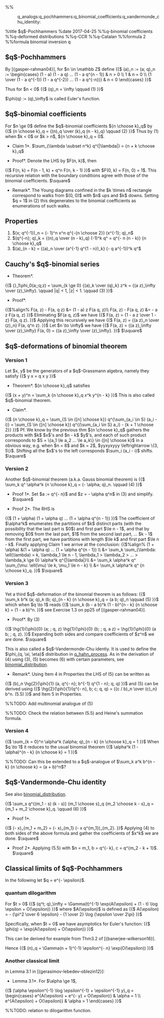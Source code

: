 %%<!-- -*- mode: text; -*- -->
:q_analogs:q_pochhammers:q_binomial_coefficients:q_vandermonde_chu_identity:

%title $q$-Pochhammers
%date 2017-04-25
%%q-binomial coefficients
%%q-deformed distributions
%%q-CCR
%%q-Catalan
%%formula 2
%%formula binomial inversion q
== $q$-Pochhammers ==
By [{gasper-rahman04}],
for $n \in \mathbb Z$ define
{{$
(a)_n := (a; q)_n :=
\begin{cases}
(1 - a) (1 - a q) ... (1 - a q^{n - 1}) & n > 0 \\
1 & n = 0 \\
{1 \over (1 - a q^{-1}) (1 - a q^{-2}) ... (1 - a q^{-n})} & n < 0
\end{cases}
}}$

Thus for $n < 0$
{{$
(q)_n = \infty \qquad (1)
}}$ 

$\phi(q) := (q)_\infty$ is called Euler's function.

== $q$-binomial coefficients ==
For $n \ge 0$ define the $q$-binomial coefficients ${n \choose k}_q$ by
{{$
{n \choose k}_q = {(n)_q \over (k)_q (n - k)_q} \qquad (2)
}}$
Thus by (1) when $k < 0$ or $k > n$, ${n \choose k}_q = 0$.

*Claim 1*. $\sum_{\lambda \subset n^k} q^{|\lambda|} = {n + k \choose k}_q$

*Proof*. Denote the LHS by $F(n, k)$, then 
{{$
F(n, k) = F(n - 1, k) + q^n F(n, k - 1)
}}$
with $F(0, k) = F(n, 0) = 1$.
This recursive relation with the boundary conditions agree with those of the binomial coefficients.
$\square$

*Remark*. The Young diagrams confined in the $k \times n$ rectangle correspond to walks from $(0, 0)$ with $n$ ups and $k$ downs. Setting $q = 1$ in (2) this degenerates to the binomial coefficients as enumerations of such walks.

== Properties ==
# $(x; q^{-1})_n = (- 1)^n x^n q^{-{n \choose 2}} (x^{-1}; q)_n$
# $(q^{-n}; q)_k = {(n)_q \over (n - k)_q} (-1)^k q^{{k \choose 2} - n k}$
# ${n \choose k}_{q^{-1}} = q^{- n (n - k)} {n \choose k}_q$
# $(a)_{n - k} = {(a)_n \over (a^{-1} q^{1 - n})_k} (- q a^{-1})^k q^{{k \choose 2} - n k}$
# $(a^{-1} q^{1 - n})_n = (a)_n (-a)^{- n} q^{- {n \choose 2}}$

== Cauchy's $q$-binomial series ==

*Theorem*.
{{$
{}_1\phi_0(a;;q;z) = \sum_{k \ge 0} {(a)_k \over (q)_k} z^k = {(a z)_\infty \over (z)_\infty}. \qquad |q| < 1, |z| < 1. \qquad (3)
}}$

*Proof*.
{{$%align%
F(a, z) - F(a, q z) &= (1 - a) z F(a q, z)\\
F(a, z) - F(a q, z) &= - a z F(a q, z)
}}$
Eliminating $F(a q, z)$ we have
{{$
F(a, z) = {1 - a z \over 1 - z} F(a, q z).
}}$
Applying this recursively we have
{{$
F(a, z) = {(a z)_n \over (z)_n} F(a, q^n z).
}}$
Let $n \to \infty$ we have
{{$
F(a, z) = {(a z)_\infty \over (z)_\infty} F(a, 0) = {(a z)_\infty \over (z)_\infty}.
}}$
$\square$

== $q$-deformations of binomial theorem ==
=== Version 1 ===
Let $x, y$ be the generators of a $q$-Grassmann algebra, namely they satisfy
{{$
y x = q x y
}}$
*Theorem*. ${n \choose k}_q$ satisfies
{{$
(x + y)^n = \sum_k {n \choose k}_q x^k y^{n - k}
}}$
This is also called $q$-binomial theorem.

*Claim*. 
{{$
{n \choose k}_q = \sum_{S \in {[n] \choose k}} q^{\sum_{a_i \in S} (a_i - i)} = \sum_{S \in {[n] \choose k}} q^{(\sum_{a_i \in S} a_i) - {k + 1 \choose 2}}
}}$
Pf. We know by the previous thm ${n \choose k}_q$ gathers the products with $k$ $x$'s and $n - k$ $y$'s, and each of such product corresponds to $S = \{a_1 \le a_2 ... \le a_k\} \in {[n] \choose k}$ in a obvious way, e.g. when $n = 8$ and $k = 2$, $yyxyxyyy \leftrightarrow \{3, 5\}$. Shifting all the $x$'s to the left corresponds $\sum_i (a_i - i)$ shifts. $\square$

=== Version 2 ===
Another $q$-binomial theorem (a.k.a. Gauss binomial theorem) is
{{$
\sum_k q^{{k \choose 2}} \alpha^k {n \choose k}_q = (- \alpha; q)_n. \qquad (4)
}}$

*Proof 1*. Set $a := q^{- n}$ and $z = - \alpha q^n$ in (3) and simplify. $\square$

*Proof 2*. The RHS is
{{$
(1 + \alpha) (1 + \alpha q) ... (1 + \alpha q^{n - 1})
}}$
The coefficient of $\alpha^k$ enumerates the partitions of $k$ distinct parts (with the possibility that the last part is $0$) and first part $\le n - 1$, and that by removing $0$ from the last part, $1$ from the second last part, ... $k - 1$ from the first part, we have partitions with length $\le k$ and first part $\le n - k$. Finally applying Claim 1 we arrive at the conclusion:
{{$%align%
(1 + \alpha) &(1 + \alpha q) ... (1 + \alpha q^{n - 1}) \\
&= \sum_k \sum_{\lambda: \ell(\lambda) = k, \lambda_1 \le n - 1, \lambda_1 > \lambda_2 > ... > \lambda_k \ge 0} \alpha^k q^{|\lambda|}\\
&= \sum_k \alpha^k q^{{k \choose 2}} \sum_{\mu: \ell(\mu) \le k, \mu_1 \le n - k} \\
&= \sum_k \alpha^k q^{{k \choose 2}} {n \choose k}_q.
}}$
$\square$

=== Version 3 ===
Yet a third $q$-deformation of the binomial theorem is as follows:
{{$
\sum_k b^k (a; q)_k (b; q)_{n - k} {n \choose k}_q = (a b; q)_n \qquad (5)
}}$
which when $q \to 1$ reads
{{$
\sum_k (b - a b)^k (1 - b)^{n - k} {n \choose k} = (1 - a b)^n.
}}$
see Exercise 1.3 on pp25 of [{gasper-rahman04}].

*Proof*. By (3)
{{$
\hg{1}{\phi}{0} (a; ; q, z) \hg{1}{\phi}{0} (b; ; q, a z)  = \hg{1}{\phi}{0} (a b; ; q, z).
}}$
Expanding both sides and compare coefficients of $z^n$ we are done.
$\square$

This is also called a $q$-Vandermonde-Chu identiy. It is used to define the $\phi_{q, \xi, \eta}$ distribution in [[q_hahn_process]]. As in the derivation of (4) using (3), (5) becomes (6) with certain parameters, see [[binomial_distribution]].

*Remark*. Using Item 4 in Properties the LHS of (5) can be written as
{{$
(b)_n \hg{2}{\phi}{1} (a, q^{- n}; b^{-1} q^{1 - n}; q, q)
}}$
and (5) can be derived using
{{$
\hg{2}{\phi}{1}(q^{- n}, b; c; q, q) = {(c / b)_n \over (c)_n} b^n. (5.5)
}}$
and Item 5 in Properties.

%%TODO: Add multinomial analogue of (5)

%%TODO: Check the relation between (5.5) and Heine's summation formula.
=== Version 4 ===
{{$
\sum_{k = 0}^n \alpha^k (\alpha; q)_{n - k} {n \choose k}_q = 1
}}$
When $q \to 1$ it reduces to the usual binomial theorem
{{$
\alpha^k (1 - \alpha)^{n - k} {n \choose k} = 1
}}$

%%TODO: Can this be extended to a $q$-analogue of $\sum_k a^k b^{n - k} {n \choose k} = (a + b)^n$?

== $q$-Vandermonde-Chu identity ==
See also [[binomial_distribution]].

{{$
\sum_s q^{(m_1 - s) (k - s)} {m_1 \choose s}_q {m_2 \choose k - s}_q = {m_1 + m_2 \choose k}_q. \qquad (6)
}}$

*Proof 1*.
{{$
(- x)_{m_1 + m_2} = (- x)_{m_1} (- x q^{m_1})_{m_2}.
}}$
Applying (4) to both sides of the above formula and gather the coefficients of $x^k$ we are done.
$\square$

*Proof 2*. Applying (5.5) with $n = m_1, b = q^{- k}, c = q^{m_2 - k + 1}$. $\square$

== Classical limits of $q$-Pochhammers ==
In the following let $q = e^{- \epsilon}$.
=== quantum dilogarithm ===
For $t > 0$
{{$
(q^t; q)_\infty = \Gamma(t)^{-1} \exp(A(\epsilon) + (1 - t) \log \epsilon + O(\epsilon)) 
}}$
where $A(\epsilon)$ is defined as
{{$
A(\epsilon) = - {\pi^2 \over 6 \epsilon} - {1 \over 2} \log {\epsilon \over 2\pi}
}}$

Specifically, when $t = 0$ we have asymptotics for Euler's function:
{{$
\phi(q) = \exp(A(\epsilon) + O(\epsilon))
}}$

This can be derived for example from Thm3.2 of [{banerjee-wilkerson16}].

Hence
{{$
(n)_q = \Gamma(n + 1)^{-1} \epsilon^{- n} \exp(O(\epsilon))
}}$

=== Another classical limit ===
in Lemma 3.1 in [{gerasimov-lebedev-oblezin12}]:

*Lemma 3.1*. For $\alpha \ge 1$, 
{{$
(\alpha \epsilon^{-1} \log \epsilon^{-1} + \epsilon^{-1} y)_q = 
\begin{cases}
e^{A(\epsilon) + e^{- y} + O(\epsilon)} & \alpha = 1 \\
e^{A(\epsilon) + O(\epsilon)} & \alpha > 1
\end{cases}
}}$

%%TODO: relation to dilogarithm function.
